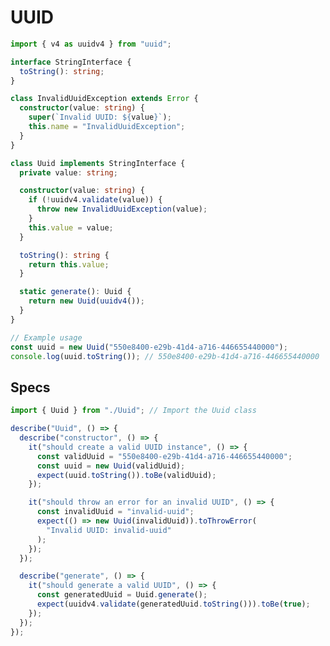 # UUID

```ts copy
import { v4 as uuidv4 } from "uuid";

interface StringInterface {
  toString(): string;
}

class InvalidUuidException extends Error {
  constructor(value: string) {
    super(`Invalid UUID: ${value}`);
    this.name = "InvalidUuidException";
  }
}

class Uuid implements StringInterface {
  private value: string;

  constructor(value: string) {
    if (!uuidv4.validate(value)) {
      throw new InvalidUuidException(value);
    }
    this.value = value;
  }

  toString(): string {
    return this.value;
  }

  static generate(): Uuid {
    return new Uuid(uuidv4());
  }
}

// Example usage
const uuid = new Uuid("550e8400-e29b-41d4-a716-446655440000");
console.log(uuid.toString()); // 550e8400-e29b-41d4-a716-446655440000
```

## Specs

```ts copy
import { Uuid } from "./Uuid"; // Import the Uuid class

describe("Uuid", () => {
  describe("constructor", () => {
    it("should create a valid UUID instance", () => {
      const validUuid = "550e8400-e29b-41d4-a716-446655440000";
      const uuid = new Uuid(validUuid);
      expect(uuid.toString()).toBe(validUuid);
    });

    it("should throw an error for an invalid UUID", () => {
      const invalidUuid = "invalid-uuid";
      expect(() => new Uuid(invalidUuid)).toThrowError(
        "Invalid UUID: invalid-uuid"
      );
    });
  });

  describe("generate", () => {
    it("should generate a valid UUID", () => {
      const generatedUuid = Uuid.generate();
      expect(uuidv4.validate(generatedUuid.toString())).toBe(true);
    });
  });
});
```
